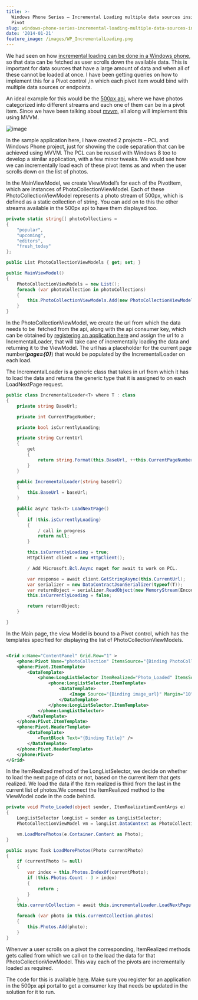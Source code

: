 ```yaml
---
title: >-
  Windows Phone Series – Incremental Loading multiple data sources inside a
  Pivot
slug: windows-phone-series-incremental-loading-multiple-data-sources-inside-a-pivot
date: '2014-01-21'
feature_image: /images/WP_IncrementalLoading.png
---
```

We had seen on how [incremental loading can be done in a Windows phone](/blog/windows-phone-series-incremental-loading/), so that data can be fetched as user scrolls down the available data. This is important for data sources that have a large amount of data and when all of these cannot be loaded at once. I have been getting queries on how to implement this for a Pivot control ,in which each pivot item would bind with multiple data sources or endpoints.

An ideal example for this would be the [500px api](http://developers.500px.com/), where we have photos categorized into different streams and each one of them can be in a pivot item. Since we have been talking about [mvvm](/tag/mvvm/), all along will implement this using MVVM.

![image](/images/WP_IncrementalLoading.png)

In the sample application here, I have created 2 projects – PCL and Windows Phone project, just for showing the code separation that can be achieved using MVVM. The PCL can be reused with Windows 8 too to develop a similar application, with a few minor tweaks. We would see how we can incrementally load each of these pivot items as and when the user scrolls down on the list of photos.

In the MainViewModel, we create ViewModel’s for each of the PivotItem, which are instances of PhotoCollectionViewModel. Each of these PhotoCollectionViewModel represents a photo stream of 500px, which is defined as a static collection of string. You can add on to this the other streams available in the 500px api to have them displayed too.

```csharp
private static string[] photoCollections =
{
    "popular",
    "upcoming",
    "editors",
    "fresh_today"
};

public List PhotoCollectionViewModels { get; set; }

public MainViewModel()
{
    PhotoCollectionViewModels = new List();
    foreach (var photoCollection in photoCollections)
    {
        this.PhotoCollectionViewModels.Add(new PhotoCollectionViewModel(photoCollection));
    }
}

```

In the PhotoCollectionViewModel, we create the url from which the data needs to be  fetched from the api, along with the api consumer key, which can be obtained by [registering an application here](http://500px.com/settings/applications) and assign the url to a IncrementalLoader, that will take care of incrementally loading the data and returning it to the ViewModel. The url has a placeholder for the current page number(**_page={0}_**) that would be populated by the IncrementalLoader on each load.

The IncrementalLoader is a generic class that takes in url from which it has to load the data and returns the generic type that it is assigned to on each LoadNextPage request.

```csharp
public class IncrementalLoader<T> where T : class
{
    private string BaseUrl;

    private int CurrentPageNumber;

    private bool isCurrentlyLoading;

    private string CurrentUrl
    {
        get
        {
            return string.Format(this.BaseUrl, ++this.CurrentPageNumber);
        }
    }

    public IncrementalLoader(string baseUrl)
    {
        this.BaseUrl = baseUrl;
    }

    public async Task<T> LoadNextPage()
    {
        if (this.isCurrentlyLoading)
        {
            / call in progress
            return null;
        }

        this.isCurrentlyLoading = true;
        HttpClient client = new HttpClient();

        / Add Microsoft.Bcl.Async nuget for await to work on PCL.

        var response = await client.GetStringAsync(this.CurrentUrl);
        var serializer = new DataContractJsonSerializer(typeof(T));
        var returnObject = serializer.ReadObject(new MemoryStream(Encoding.Unicode.GetBytes(response))) as T;
        this.isCurrentlyLoading = false;

        return returnObject;
    }

}

```

In the Main page, the view Model is bound to a Pivot control, which has the templates specified for displaying the list of PhotoCollectionViewModels.

```xml

<Grid x:Name="ContentPanel" Grid.Row="1" >
    <phone:Pivot Name="photoCollection" ItemsSource="{Binding PhotoCollectionViewModels}">
    <phone:Pivot.ItemTemplate>
        <DataTemplate>
            <phone:LongListSelector ItemRealized="Photo_Loaded" ItemsSource="{Binding Photos}" IsGroupingEnabled="False">
                <phone:LongListSelector.ItemTemplate>
                    <DataTemplate>
                        <Image Source="{Binding image_url}" Margin="10" Width="500" />
                    </DataTemplate>
                </phone:LongListSelector.ItemTemplate>
            </phone:LongListSelector>
        </DataTemplate>
    </phone:Pivot.ItemTemplate>
    <phone:Pivot.HeaderTemplate>
        <DataTemplate>
            <TextBlock Text="{Binding Title}" />
        </DataTemplate>
    </phone:Pivot.HeaderTemplate>
    </phone:Pivot>
</Grid>


```

In the ItemRealized method of the LongListSelector, we decide on whether to load the next page of data or not, based on the current item that gets realized. We load the data if the item realized is third from the last in the current list of photos.We connect the ItemRealized method to the ViewModel code in the code behind.

```csharp
private void Photo_Loaded(object sender, ItemRealizationEventArgs e)
{
    LongListSelector longList = sender as LongListSelector;
    PhotoCollectionViewModel vm = longList.DataContext as PhotoCollectionViewModel;

    vm.LoadMorePhotos(e.Container.Content as Photo);
}

public async Task LoadMorePhotos(Photo currentPhoto)
{
    if (currentPhoto != null)
    {
        var index = this.Photos.IndexOf(currentPhoto);
        if (this.Photos.Count - 3 > index)
        {
            return ;
        }
    }
    this.currentCollection = await this.incrementalLoader.LoadNextPage();

    foreach (var photo in this.currentCollection.photos)
    {
        this.Photos.Add(photo);
    }
}

```

Whenver a user scrolls on a pivot the corresponding, ItemRealized methods gets called from which we call on to the load the data for that PhotoCollectionViewModel. This way each of the pivots are incrementally loaded as required.

The code for this is available [here](https://github.com/rahulpnath/Blog/tree/master/IncrementalLoading). Make sure you register for an application in the 500px api portal to get a consumer key that needs be updated in the solution for it to run.
